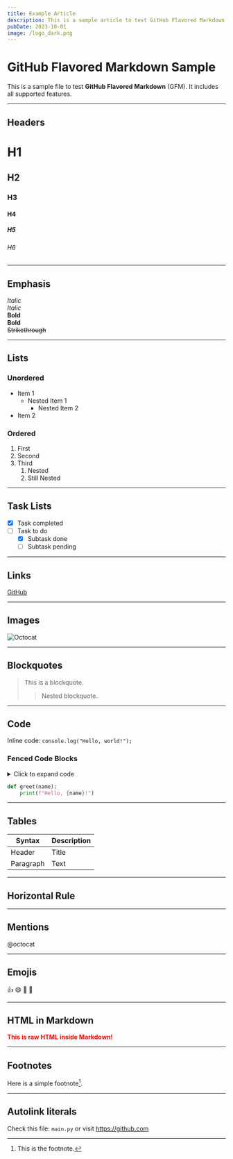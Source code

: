 ```yaml
---
title: Example Article
description: This is a sample article to test GitHub Flavored Markdown (GFM) features.
pubDate: 2023-10-01
image: /logo_dark.png
---
```


# GitHub Flavored Markdown Sample

This is a sample file to test **GitHub Flavored Markdown** (GFM). It includes all supported features.

---

## Headers

# H1
## H2
### H3
#### H4
##### H5
###### H6

---

## Emphasis

*Italic*  
_Italic_  
**Bold**  
__Bold__  
~~Strikethrough~~

---

## Lists

### Unordered

- Item 1
  - Nested Item 1
    - Nested Item 2
- Item 2

### Ordered

1. First
2. Second
3. Third
   1. Nested
   2. Still Nested

---

## Task Lists

- [x] Task completed
- [ ] Task to do
  - [x] Subtask done
  - [ ] Subtask pending

---

## Links

[GitHub](https://github.com)

---

## Images

![Octocat](/logo_dark.png)

---

## Blockquotes

> This is a blockquote.
> 
> > Nested blockquote.

---

## Code

Inline code: `console.log("Hello, world!");`

### Fenced Code Blocks

<details>
<summary>Click to expand code</summary>

```javascript
function greet(name) {
  console.log(`Hello, ${name}!`);
}
greet("GitHub");
```

</details>

```python
def greet(name):
    print(f"Hello, {name}!")
```

---

## Tables

| Syntax | Description |
|--------|-------------|
| Header | Title       |
| Paragraph | Text     |

---

## Horizontal Rule

---

## Mentions

@octocat

---

## Emojis

:+1: :smile: :rocket: :tada:

---

## HTML in Markdown

<div style="color: red; font-weight: bold;">
This is raw HTML inside Markdown!
</div>

---

## Footnotes

Here is a simple footnote[^1].

[^1]: This is the footnote.

---

## Autolink literals

Check this file: `main.py` or visit https://github.com
